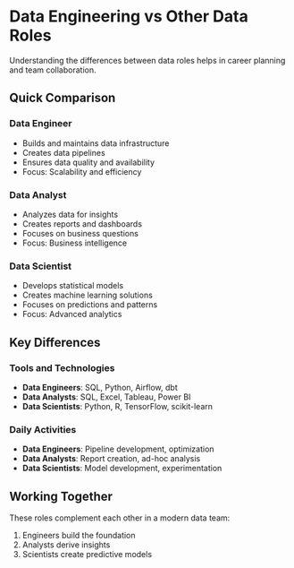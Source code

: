 # Data Engineering vs Other Data Roles

Understanding the differences between data roles helps in career planning and team collaboration.

## Quick Comparison

### Data Engineer
- Builds and maintains data infrastructure
- Creates data pipelines
- Ensures data quality and availability
- Focus: Scalability and efficiency

### Data Analyst
- Analyzes data for insights
- Creates reports and dashboards
- Focuses on business questions
- Focus: Business intelligence

### Data Scientist
- Develops statistical models
- Creates machine learning solutions
- Focuses on predictions and patterns
- Focus: Advanced analytics

## Key Differences

### Tools and Technologies
- **Data Engineers**: SQL, Python, Airflow, dbt
- **Data Analysts**: SQL, Excel, Tableau, Power BI
- **Data Scientists**: Python, R, TensorFlow, scikit-learn

### Daily Activities
- **Data Engineers**: Pipeline development, optimization
- **Data Analysts**: Report creation, ad-hoc analysis
- **Data Scientists**: Model development, experimentation

## Working Together

These roles complement each other in a modern data team:
1. Engineers build the foundation
2. Analysts derive insights
3. Scientists create predictive models
